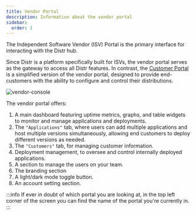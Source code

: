 ```yaml
---
title: Vendor Portal
description: Information about the vendor portal
sidebar:
  order: 1
---
```


The Independent Software Vendor (ISV) Portal is the primary interface for interacting with the Distr hub.

Since Distr is a platform specifically built for ISVs, the vendor portal serves as the gateway to access all Distr features. In contrast, the [Customer Portal](/docs/product/customer-portal/) is a simplified version of the vendor portal, designed to provide end-customers with the ability to configure and control their distributions.

![vendor-console](../../../../assets/docs/product/vendor-portal/vendor-portal.png)

The vendor portal offers:

1. A main dashboard featuring uptime metrics, graphs, and table widgets to monitor and manage applications and deployments.
2. The `"Applications"` tab, where users can add multiple applications and host multiple versions simultaneously, allowing end customers to deploy different versions as needed.
3. The `"Customers"` tab, for managing customer information.
4. Deployment management, to oversee and control internally deployed applications.
5. A section to manage the users on your team.
6. The branding section
7. A light/dark mode toggle button.
8. An account setting section.

:::info
If ever in doubt of which portal you are looking at, in the top left corner of the screen you can find the name of the portal you're currently in.
:::
